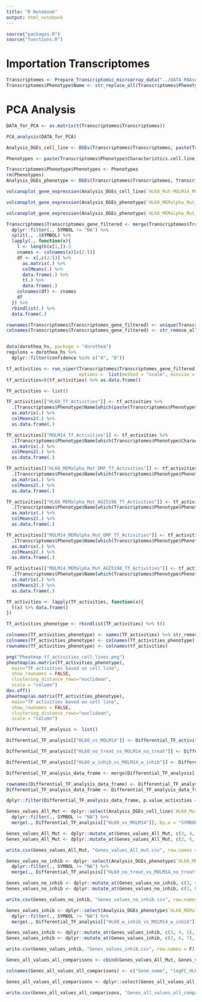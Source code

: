```yaml
---
title: "R Notebook"
output: html_notebook
---
```



```r
source("packages.R")
source("functions.R")
```

# Importation Transcriptomes

```r
Transcriptomes <- Prepare_Transcriptomic_microarray_data("../DATA_RNAseq_Lucille/", "../DATA_RNAseq_Lucille/Samplesheet.sdrf.csv")
Transcriptomes$Phenotype$Name <- str_replace_all(Transcriptomes$Phenotype$Array.Data.File, "[-() #]", ".")
```

# PCA Analysis

```r
DATA_for_PCA <- as.matrix(t(Transcriptomes$Transcriptomes))

PCA_analysis(DATA_for_PCA)
```

```r
Analysis_DGEs_cell_line <- DGEs(Transcriptomes$Transcriptomes, paste(Transcriptomes$Phenotype$Characteristics.cell.line., Transcriptomes$Phenotype$Characteristics.genotype., sep = "_"), Transcriptomes$Annot)

Phenotypes <- paste(Transcriptomes$Phenotype$Characteristics.cell.line., Transcriptomes$Phenotype$Characteristics.medium., Transcriptomes$Phenotype$Characteristics.genotype., Transcriptomes$Phenotype$Characteristics.treatment., sep = "_")

Transcriptomes$Phenotype$Phenotypes <- Phenotypes
rm(Phenotypes)
Analysis_DGEs_phenotype <- DGEs(Transcriptomes$Transcriptomes, Transcriptomes$Phenotype$Phenotypes, Transcriptomes$Annot)
```

```r
volcanoplot_gene_expression(Analysis_DGEs_cell_line$`HL60_Mut-MOLM14_Mut`, "HL60_vs_MOLM14", ylim = 30)
```

```r
volcanoplot_gene_expression(Analysis_DGEs_phenotype$`HL60_MEMalpha_Mut_DMF-MOLM14_MEMalpha_Mut_DMF`, "HL60_vs_MOLM14_MEMa_DMF_Mut", ylim = 30)
```

```r
volcanoplot_gene_expression(Analysis_DGEs_phenotype$`HL60_MEMalpha_Mut_AGI5198-MOLM14_MEMalpha_Mut_AGI5198`, "HL60_vs_MOLM14_MEMa_IDHi_Mut", ylim = 30)
```

```r
Transcriptomes$Transcriptomes_gene_filtered <- merge(Transcriptomes$Transcriptomes, Transcriptomes$Annot, by.x = 0, by.y = "Row.names", all = T) %>%
  dplyr::filter(., SYMBOL != "NA") %>%
  split(., .$SYMBOL) %>% 
  lapply(., function(x){
    l <- length(x[1,])-3
    cnames <- colnames(x)[c(2:l)]
    df <- x[,c(2:l)] %>%
      as.matrix(.) %>%
      colMeans(.) %>% 
      data.frame(.) %>%
      t(.) %>%
      data.frame(.)
    colnames(df) <- cnames
    df
  }) %>%
  rbindlist(.) %>% 
  data.frame(.)

rownames(Transcriptomes$Transcriptomes_gene_filtered) <- unique(Transcriptomes$Annot$SYMBOL)[-1]
colnames(Transcriptomes$Transcriptomes_gene_filtered) <- str_remove_all(colnames(Transcriptomes$Transcriptomes_gene_filtered), "X")


data(dorothea_hs, package = "dorothea")
regulons = dorothea_hs %>%
  dplyr::filter(confidence %in% c("A", "B"))

tf_activities <- run_viper(Transcriptomes$Transcriptomes_gene_filtered, regulons, 
                           options =  list(method = "scale", minsize = 4, eset.filter = FALSE, cores = 1, verbose = FALSE))
tf_activities=t(tf_activities) %>% as.data.frame()
```


```r
TF_activities <- list()

TF_activities[["HL60_Tf_Activities"]] <- tf_activities %>%
  .[Transcriptomes$Phenotype$Name[which(paste(Transcriptomes$Phenotype$Characteristics.cell.line., Transcriptomes$Phenotype$Characteristics.genotype., sep = "_") == "HL60_Mut")],] %>%
  as.matrix(.) %>%
  colMeans2(.) %>%
  as.data.frame(.)

TF_activities[["MOLM14_Tf_Activities"]] <- tf_activities %>%
  .[Transcriptomes$Phenotype$Name[which(Transcriptomes$Phenotype$Characteristics.cell.line. == "MOLM14")],] %>%
  as.matrix(.) %>%
  colMeans2(.) %>%
  as.data.frame(.)

TF_activities[["HL60_MEMalpha_Mut_DMF_Tf_Activities"]] <- tf_activities %>%
  .[Transcriptomes$Phenotype$Name[which(Transcriptomes$Phenotype$Phenotypes == "HL60_MEMalpha_Mut_DMF")],] %>%
  as.matrix(.) %>%
  colMeans2(.) %>%
  as.data.frame(.)

TF_activities[["HL60_MEMalpha_Mut_AGI5198_Tf_Activities"]] <- tf_activities %>%
  .[Transcriptomes$Phenotype$Name[which(Transcriptomes$Phenotype$Phenotypes == "HL60_MEMalpha_Mut_AGI5198")],] %>%
  as.matrix(.) %>%
  colMeans2(.) %>%
  as.data.frame(.)

TF_activities[["MOLM14_MEMalpha_Mut_DMF_Tf_Activities"]] <- tf_activities %>%
  .[Transcriptomes$Phenotype$Name[which(Transcriptomes$Phenotype$Phenotypes == "MOLM14_MEMalpha_Mut_DMF")],] %>%
  as.matrix(.) %>%
  colMeans2(.) %>%
  as.data.frame(.)

TF_activities[["MOLM14_MEMalpha_Mut_AGI5198_Tf_Activities"]] <- tf_activities %>%
  .[Transcriptomes$Phenotype$Name[which(Transcriptomes$Phenotype$Phenotypes == "MOLM14_MEMalpha_Mut_AGI5198")],] %>%
  as.matrix(.) %>%
  colMeans2(.) %>%
  as.data.frame(.)

TF_activities <- lapply(TF_activities, function(x){
  t(x) %>% data.frame()
})
```

```r
Tf_activities_phenotype <- rbindlist(TF_activities) %>% t()

colnames(Tf_activities_phenotype) <- names(TF_activities) %>% str_remove_all("_Tf_Activities")
colnames(Tf_activities_phenotype) <- colnames(Tf_activities_phenotype) %>% str_remove_all("_MEMalpha_Mut")
rownames(Tf_activities_phenotype) <- colnames(tf_activities) 
```

```r
png("Pheatmap_tf_activities_cell_lines.png")
pheatmap(as.matrix(Tf_activities_phenotype),
  main="TF activities based on cell line",
  show_rownames = FALSE,
  clustering_distance_rows="euclidean",
  scale = "column")
dev.off()
pheatmap(as.matrix(Tf_activities_phenotype),
  main="TF activities based on cell line",
  show_rownames = FALSE,
  clustering_distance_rows="euclidean",
  scale = "column")
```


```r
Differential_TF_analysis <- list()

Differential_TF_analysis[["HL60_vs_MOLM14"]] <- Differential_TF_activities_t_test(tf_activities, "HL60", "MOLM14", Transcriptomes$Phenotype$Characteristics.cell.line.)

Differential_TF_analysis[["HL60_no_treat_vs_MOLM14_no_treat"]] <- Differential_TF_activities_t_test(tf_activities, "HL60_MEMalpha_Mut_DMF", "MOLM14_MEMalpha_Mut_DMF", Transcriptomes$Phenotype$Phenotypes)

Differential_TF_analysis[["HL60_w_inhib_vs_MOLM14_w_inhib"]] <- Differential_TF_activities_t_test(tf_activities, "HL60_MEMalpha_Mut_AGI5198", "MOLM14_MEMalpha_Mut_AGI5198", Transcriptomes$Phenotype$Phenotypes)
```


```r
Differential_TF_analysis_data_frame <- merge(Differential_TF_analysis[["HL60_vs_MOLM14"]], Differential_TF_analysis[["HL60_no_treat_vs_MOLM14_no_treat"]], by.x = 0, by.y = 0) %>% merge(Differential_TF_analysis[["HL60_w_inhib_vs_MOLM14_w_inhib"]], by.x = "Row.names", by.y = 0)

rownames(Differential_TF_analysis_data_frame) <- Differential_TF_analysis_data_frame$Row.names
Differential_TF_analysis_data_frame <- Differential_TF_analysis_data_frame[,-1]
```

```r
dplyr::filter(Differential_TF_analysis_data_frame, p.value_activities < 0.1 & p.value_activities.x < 0.1 & p.value_activities.y < 0.1)
```



```r
Genes_values_All_Mut <- dplyr::select(Analysis_DGEs_cell_line$`HL60_Mut-MOLM14_Mut`, c(2,5,6,9)) %>%
  dplyr::filter(., SYMBOL != "NA") %>%
  merge(., Differential_TF_analysis[["HL60_vs_MOLM14"]], by.x = "SYMBOL", by.y = 0, all = T)

Genes_values_All_Mut <- dplyr::mutate_at(Genes_values_All_Mut, c(3, 4, 5), funs(replace(., is.na(.), 1)))
Genes_values_All_Mut <- dplyr::mutate_at(Genes_values_All_Mut, c(2, 6, 7), funs(replace(., is.na(.), 0)))

write.csv(Genes_values_All_Mut, "Genes_values_All_mut.csv", row.names = F)
```

```r
Genes_values_no_inhib <- dplyr::select(Analysis_DGEs_phenotype$`HL60_MEMalpha_Mut_DMF-MOLM14_MEMalpha_Mut_DMF`, c(2,5,6,9)) %>%
  dplyr::filter(., SYMBOL != "NA") %>%
  merge(., Differential_TF_analysis[["HL60_no_treat_vs_MOLM14_no_treat"]], by.x = "SYMBOL", by.y = 0, all = T)

Genes_values_no_inhib <- dplyr::mutate_at(Genes_values_no_inhib, c(3, 4, 5), funs(replace(., is.na(.), 1)))
Genes_values_no_inhib <- dplyr::mutate_at(Genes_values_no_inhib, c(2, 6, 7), funs(replace(., is.na(.), 0)))

write.csv(Genes_values_no_inhib, "Genes_values_no_inhib.csv", row.names = F)
```

```r
Genes_values_inhib <- dplyr::select(Analysis_DGEs_phenotype$`HL60_MEMalpha_Mut_AGI5198-MOLM14_MEMalpha_Mut_AGI5198`, c(2,5,6,9)) %>%
  dplyr::filter(., SYMBOL != "NA") %>%
  merge(., Differential_TF_analysis[["HL60_w_inhib_vs_MOLM14_w_inhib"]], by.x = "SYMBOL", by.y = 0, all = T)

Genes_values_inhib <- dplyr::mutate_at(Genes_values_inhib, c(3, 4, 5), funs(replace(., is.na(.), 1)))
Genes_values_inhib <- dplyr::mutate_at(Genes_values_inhib, c(2, 6, 7), funs(replace(., is.na(.), 0)))

write.csv(Genes_values_inhib, "Genes_values_inhib.csv", row.names = F)
```

```r
Genes_all_values_all_comparisons <- cbind(Genes_values_All_Mut, Genes_values_no_inhib, Genes_values_inhib)

colnames(Genes_all_values_all_comparisons) <- c("Gene_name", "logFC_HL60_MOLM14", "P.Value_HL60_MOLM14", "adj.P.Val_HL60_MOLM14", "p.value_activities_HL60_MOLM14", "HL60", "MOLM14", "Gene_name", "logFC_no_inhib", "P.Value_no_inhib", "adj.P.Val_no_inhib", "p.value_activities_no_inhib", "HL60_no_inhib", "MOLM14_no_inhib", "Gene_name", "logFC_inhib", "P.Value_inhib", "adj.P.Val_inhib", "p.value_activities_inhib", "HL60_inhib", "MOLM14_inhib")

Genes_all_values_all_comparisons <- dplyr::select(Genes_all_values_all_comparisons, c(1:7, 9:14, 16:21))

write.csv(Genes_all_values_all_comparisons, "Genes_all_values_all_comparisons.csv", row.names = F)
```

